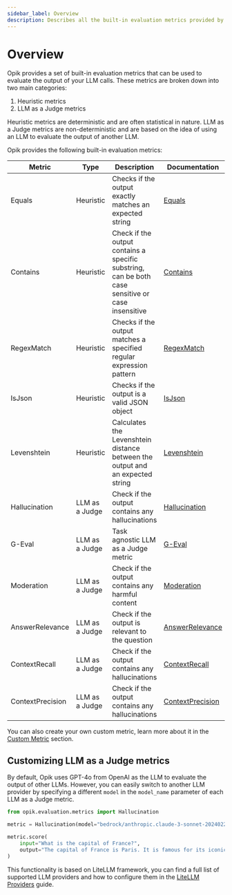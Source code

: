 ```yaml
---
sidebar_label: Overview
description: Describes all the built-in evaluation metrics provided by Opik
---
```


# Overview

Opik provides a set of built-in evaluation metrics that can be used to evaluate the output of your LLM calls. These metrics are broken down into two main categories:

1. Heuristic metrics
2. LLM as a Judge metrics

Heuristic metrics are deterministic and are often statistical in nature. LLM as a Judge metrics are non-deterministic and are based on the idea of using an LLM to evaluate the output of another LLM.

Opik provides the following built-in evaluation metrics:

| Metric           | Type           | Description                                                                                       | Documentation                                                              |
| ---------------- | -------------- | ------------------------------------------------------------------------------------------------- | -------------------------------------------------------------------------- |
| Equals           | Heuristic      | Checks if the output exactly matches an expected string                                           | [Equals](/docs/evaluation/metrics/heuristic_metrics#equals)                |
| Contains         | Heuristic      | Check if the output contains a specific substring, can be both case sensitive or case insensitive | [Contains](/docs/evaluation/metrics/heuristic_metrics#contains)            |
| RegexMatch       | Heuristic      | Checks if the output matches a specified regular expression pattern                               | [RegexMatch](/docs/evaluation/metrics/heuristic_metrics#regexmatch)        |
| IsJson           | Heuristic      | Checks if the output is a valid JSON object                                                       | [IsJson](/docs/evaluation/metrics/heuristic_metrics#isjson)                |
| Levenshtein      | Heuristic      | Calculates the Levenshtein distance between the output and an expected string                     | [Levenshtein](/docs/evaluation/metrics/heuristic_metrics#levenshteinratio) |
| Hallucination    | LLM as a Judge | Check if the output contains any hallucinations                                                   | [Hallucination](/docs/evaluation/metrics/hallucination)                    |
| G-Eval           | LLM as a Judge | Task agnostic LLM as a Judge metric                                                               | [G-Eval](/docs/evaluation/metrics/g_eval)                                  |
| Moderation       | LLM as a Judge | Check if the output contains any harmful content                                                  | [Moderation](/docs/evaluation/metrics/moderation)                          |
| AnswerRelevance  | LLM as a Judge | Check if the output is relevant to the question                                                   | [AnswerRelevance](/docs/evaluation/metrics/answer_relevance)               |
| ContextRecall    | LLM as a Judge | Check if the output contains any hallucinations                                                   | [ContextRecall](/docs/evaluation/metrics/context_recall)                   |
| ContextPrecision | LLM as a Judge | Check if the output contains any hallucinations                                                   | [ContextPrecision](/docs/evaluation/metrics/context_precision)             |

You can also create your own custom metric, learn more about it in the [Custom Metric](/docs/evaluation/metrics/custom_metric) section.

## Customizing LLM as a Judge metrics

By default, Opik uses GPT-4o from OpenAI as the LLM to evaluate the output of other LLMs. However, you can easily switch to another LLM provider by specifying a different `model` in the `model_name` parameter of each LLM as a Judge metric.

```python pytest_codeblocks_skip=true
from opik.evaluation.metrics import Hallucination

metric = Hallucination(model="bedrock/anthropic.claude-3-sonnet-20240229-v1:0")

metric.score(
    input="What is the capital of France?",
    output="The capital of France is Paris. It is famous for its iconic Eiffel Tower and rich cultural heritage.",
)
```

This functionality is based on LiteLLM framework, you can find a full list of supported LLM providers and how to configure them in the [LiteLLM Providers](https://docs.litellm.ai/docs/providers) guide.
